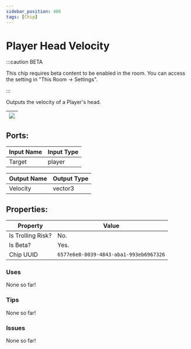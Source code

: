 ```yaml
---
sidebar_position: 406
tags: [Chip]
---
```


# Player Head Velocity
:::caution BETA

This chip requires beta content to be enabled in the room. You can access the setting in "This Room -> Settings".

:::

Outputs the velocity of a Player's head.

| ![](https://images-ext-2.discordapp.net/external/MPmIaQzlEPmgGWlgi-WxBBXt0Bjv_zWPkg1y1f_sy3s/https/www.recroomcircuits.com/image/circuit/absolute-value?width=206&height=108) |
|-----|

## Ports:

| Input Name | Input Type |
|-----------|-----------|
| Target | player |

| Output Name | Output Type |
|-----------|-----------|
| Velocity | vector3 |

## Properties:

| Property  | Value |
|-------------------|-----------|
| Is Trolling Risk? | No. |
| Is Beta? | Yes. |
| Chip UUID | `6577e6e8-8039-4843-aba1-993eb6967326` |

### Uses

None so far!

### Tips

None so far!

### Issues

None so far!